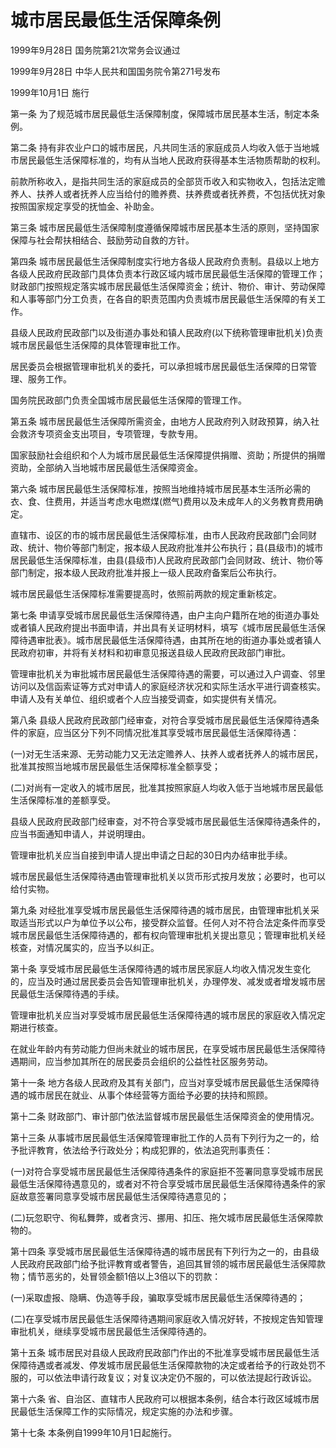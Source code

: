 # 城市居民最低生活保障条例

1999年9月28日 国务院第21次常务会议通过

1999年9月28日 中华人民共和国国务院令第271号发布　

1999年10月1日 施行

  

第一条 为了规范城市居民最低生活保障制度，保障城市居民基本生活，制定本条例。

第二条 持有非农业户口的城市居民，凡共同生活的家庭成员人均收入低于当地城市居民最低生活保障标准的，均有从当地人民政府获得基本生活物质帮助的权利。

前款所称收入，是指共同生活的家庭成员的全部货币收入和实物收入，包括法定赡养人、扶养人或者抚养人应当给付的赡养费、扶养费或者抚养费，不包括优抚对象按照国家规定享受的抚恤金、补助金。

第三条 城市居民最低生活保障制度遵循保障城市居民基本生活的原则，坚持国家保障与社会帮扶相结合、鼓励劳动自救的方针。

第四条 城市居民最低生活保障制度实行地方各级人民政府负责制。县级以上地方各级人民政府民政部门具体负责本行政区域内城市居民最低生活保障的管理工作；财政部门按照规定落实城市居民最低生活保障资金；统计、物价、审计、劳动保障和人事等部门分工负责，在各自的职责范围内负责城市居民最低生活保障的有关工作。

县级人民政府民政部门以及街道办事处和镇人民政府(以下统称管理审批机关)负责城市居民最低生活保障的具体管理审批工作。

居民委员会根据管理审批机关的委托，可以承担城市居民最低生活保障的日常管理、服务工作。

国务院民政部门负责全国城市居民最低生活保障的管理工作。

第五条 城市居民最低生活保障所需资金，由地方人民政府列入财政预算，纳入社会救济专项资金支出项目，专项管理，专款专用。

国家鼓励社会组织和个人为城市居民最低生活保障提供捐赠、资助；所提供的捐赠资助，全部纳入当地城市居民最低生活保障资金。

第六条 城市居民最低生活保障标准，按照当地维持城市居民基本生活所必需的衣、食、住费用，并适当考虑水电燃煤(燃气)费用以及未成年人的义务教育费用确定。

直辖市、设区的市的城市居民最低生活保障标准，由市人民政府民政部门会同财政、统计、物价等部门制定，报本级人民政府批准并公布执行；县(县级市)的城市居民最低生活保障标准，由县(县级市)人民政府民政部门会同财政、统计、物价等部门制定，报本级人民政府批准并报上一级人民政府备案后公布执行。

城市居民最低生活保障标准需要提高时，依照前两款的规定重新核定。

第七条 申请享受城市居民最低生活保障待遇，由户主向户籍所在地的街道办事处或者镇人民政府提出书面申请，并出具有关证明材料，填写《城市居民最低生活保障待遇审批表》。城市居民最低生活保障待遇，由其所在地的街道办事处或者镇人民政府初审，并将有关材料和初审意见报送县级人民政府民政部门审批。

管理审批机关为审批城市居民最低生活保障待遇的需要，可以通过入户调查、邻里访问以及信函索证等方式对申请人的家庭经济状况和实际生活水平进行调查核实。申请人及有关单位、组织或者个人应当接受调查，如实提供有关情况。

第八条 县级人民政府民政部门经审查，对符合享受城市居民最低生活保障待遇条件的家庭，应当区分下列不同情况批准其享受城市居民最低生活保障待遇：

(一)对无生活来源、无劳动能力又无法定赡养人、扶养人或者抚养人的城市居民，批准其按照当地城市居民最低生活保障标准全额享受；

(二)对尚有一定收入的城市居民，批准其按照家庭人均收入低于当地城市居民最低生活保障标准的差额享受。

县级人民政府民政部门经审查，对不符合享受城市居民最低生活保障待遇条件的，应当书面通知申请人，并说明理由。

管理审批机关应当自接到申请人提出申请之日起的30日内办结审批手续。

城市居民最低生活保障待遇由管理审批机关以货币形式按月发放；必要时，也可以给付实物。

第九条 对经批准享受城市居民最低生活保障待遇的城市居民，由管理审批机关采取适当形式以户为单位予以公布，接受群众监督。任何人对不符合法定条件而享受城市居民最低生活保障待遇的，都有权向管理审批机关提出意见；管理审批机关经核查，对情况属实的，应当予以纠正。

第十条 享受城市居民最低生活保障待遇的城市居民家庭人均收入情况发生变化的，应当及时通过居民委员会告知管理审批机关，办理停发、减发或者增发城市居民最低生活保障待遇的手续。

管理审批机关应当对享受城市居民最低生活保障待遇的城市居民的家庭收入情况定期进行核查。

在就业年龄内有劳动能力但尚未就业的城市居民，在享受城市居民最低生活保障待遇期间，应当参加其所在的居民委员会组织的公益性社区服务劳动。

第十一条 地方各级人民政府及其有关部门，应当对享受城市居民最低生活保障待遇的城市居民在就业、从事个体经营等方面给予必要的扶持和照顾。

第十二条 财政部门、审计部门依法监督城市居民最低生活保障资金的使用情况。

第十三条 从事城市居民最低生活保障管理审批工作的人员有下列行为之一的，给予批评教育，依法给予行政处分；构成犯罪的，依法追究刑事责任：

(一)对符合享受城市居民最低生活保障待遇条件的家庭拒不签署同意享受城市居民最低生活保障待遇意见的，或者对不符合享受城市居民最低生活保障待遇条件的家庭故意签署同意享受城市居民最低生活保障待遇意见的；

(二)玩忽职守、徇私舞弊，或者贪污、挪用、扣压、拖欠城市居民最低生活保障款物的。

第十四条 享受城市居民最低生活保障待遇的城市居民有下列行为之一的，由县级人民政府民政部门给予批评教育或者警告，追回其冒领的城市居民最低生活保障款物；情节恶劣的，处冒领金额1倍以上3倍以下的罚款：

(一)采取虚报、隐瞒、伪造等手段，骗取享受城市居民最低生活保障待遇的；

(二)在享受城市居民最低生活保障待遇期间家庭收入情况好转，不按规定告知管理审批机关，继续享受城市居民最低生活保障待遇的。

第十五条 城市居民对县级人民政府民政部门作出的不批准享受城市居民最低生活保障待遇或者减发、停发城市居民最低生活保障款物的决定或者给予的行政处罚不服的，可以依法申请行政复议；对复议决定仍不服的，可以依法提起行政诉讼。

第十六条 省、自治区、直辖市人民政府可以根据本条例，结合本行政区域城市居民最低生活保障工作的实际情况，规定实施的办法和步骤。

第十七条 本条例自1999年10月1日起施行。